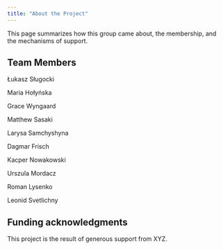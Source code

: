 ```yaml
---
title: "About the Project"
---
```


This page summarizes how this group came about, the membership, and the mechanisms of support.

## Team Members

Łukasz Sługocki

Maria Hołyńska

Grace Wyngaard

Matthew Sasaki

Larysa Samchyshyna

Dagmar Frisch

Kacper Nowakowski

Urszula Mordacz

Roman Lysenko

Leonid Svetlichny

## Funding acknowledgments

This project is the result of generous support from XYZ.
